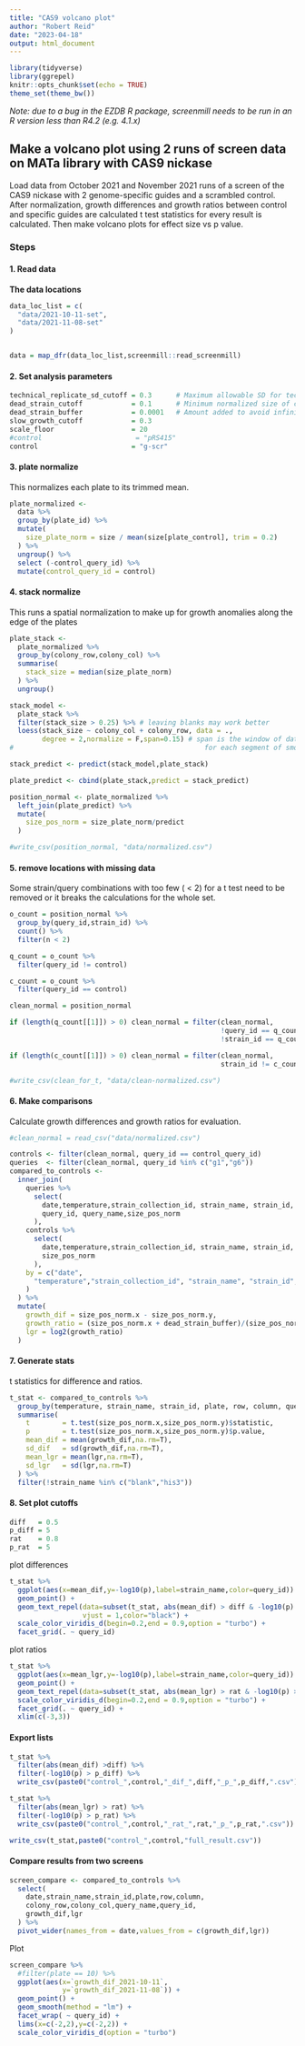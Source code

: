 ```yaml
---
title: "CAS9 volcano plot"
author: "Robert Reid"
date: "2023-04-18"
output: html_document
---
```


```r
library(tidyverse)
library(ggrepel)
knitr::opts_chunk$set(echo = TRUE)
theme_set(theme_bw())
```

_Note: due to a bug in the EZDB R package, screenmill needs to be run in an R version less than R4.2 (e.g. 4.1.x)_

## Make a volcano plot using 2 runs of screen data on MATa library with CAS9 nickase

Load data from October 2021 and November 2021 runs of a screen of the CAS9 nickase with 2 genome-specific guides and a scrambled control. After normalization, growth differences and growth ratios between control and specific guides are calculated t test statistics for every result is calculated. Then make volcano plots for effect size vs p value.

### Steps


#### 1. Read data

__The data locations__

```r
data_loc_list = c(
  "data/2021-10-11-set",
  "data/2021-11-08-set"
)


data = map_dfr(data_loc_list,screenmill::read_screenmill)
```

#### 2. Set analysis parameters

```r
technical_replicate_sd_cutoff = 0.3      # Maximum allowable SD for technical replicates
dead_strain_cutoff            = 0.1      # Minimum normalized size of control strain
dead_strain_buffer            = 0.0001   # Amount added to avoid infinite fold change 
slow_growth_cutoff            = 0.3
scale_floor                   = 20
#control                       = "pRS415"
control                       = "g-scr"
```

#### 3. plate normalize

This normalizes each plate to its trimmed mean.

```r
plate_normalized <-
  data %>%
  group_by(plate_id) %>%
  mutate(
    size_plate_norm = size / mean(size[plate_control], trim = 0.2)
  ) %>%
  ungroup() %>%
  select (-control_query_id) %>%
  mutate(control_query_id = control)
```

#### 4. stack normalize

This runs a spatial normalization to make up for growth anomalies along
the edge of the plates

```r
plate_stack <- 
  plate_normalized %>%
  group_by(colony_row,colony_col) %>%
  summarise(
    stack_size = median(size_plate_norm)
  ) %>%
  ungroup()

stack_model <-
  plate_stack %>%
  filter(stack_size > 0.25) %>% # leaving blanks may work better
  loess(stack_size ~ colony_col + colony_row, data = .,
        degree = 2,normalize = F,span=0.15) # span is the window of data considered 
#                                               for each segment of smoothing

stack_predict <- predict(stack_model,plate_stack)

plate_predict <- cbind(plate_stack,predict = stack_predict)

position_normal <- plate_normalized %>%
  left_join(plate_predict) %>%
  mutate(
    size_pos_norm = size_plate_norm/predict
  )

#write_csv(position_normal, "data/normalized.csv")
```

#### 5. remove locations with missing data

Some strain/query combinations with too few ( < 2) for a t test need to 
be removed or it breaks the calculations for the whole set.

```r
o_count = position_normal %>%
  group_by(query_id,strain_id) %>%
  count() %>%
  filter(n < 2)

q_count = o_count %>%
  filter(query_id != control)

c_count = o_count %>%
  filter(query_id == control)

clean_normal = position_normal

if (length(q_count[[1]]) > 0) clean_normal = filter(clean_normal,
                                                    !query_id == q_count$query_id |
                                                    !strain_id == q_count$strain_id)

if (length(c_count[[1]]) > 0) clean_normal = filter(clean_normal,
                                                    strain_id != c_count$strain_id)

#write_csv(clean_for_t, "data/clean-normalized.csv")
```

#### 6. Make comparisons

Calculate growth differences and growth ratios for evaluation.

```r
#clean_normal = read_csv("data/normalized.csv")

controls <- filter(clean_normal, query_id == control_query_id)
queries  <- filter(clean_normal, query_id %in% c("g1","g6"))
compared_to_controls <-
  inner_join(
    queries %>%
      select(
        date,temperature,strain_collection_id, strain_name, strain_id, plate, row, column,colony_row,colony_col,
        query_id, query_name,size_pos_norm
      ),
    controls %>% 
      select(
        date,temperature,strain_collection_id, strain_name, strain_id, plate, row, column,colony_row,colony_col,
        size_pos_norm
      ),
    by = c("date",
      "temperature","strain_collection_id", "strain_name", "strain_id", "plate", "row", "column","colony_row","colony_col"
    )
  ) %>%
  mutate(
    growth_dif = size_pos_norm.x - size_pos_norm.y,
    growth_ratio = (size_pos_norm.x + dead_strain_buffer)/(size_pos_norm.y + dead_strain_buffer),
    lgr = log2(growth_ratio)
  )

```

#### 7. Generate stats

t statistics for difference and ratios.

```r
t_stat <- compared_to_controls %>%
  group_by(temperature, strain_name, strain_id, plate, row, column, query_id) %>%
  summarise(
    t        = t.test(size_pos_norm.x,size_pos_norm.y)$statistic,
    p        = t.test(size_pos_norm.x,size_pos_norm.y)$p.value,
    mean_dif = mean(growth_dif,na.rm=T),
    sd_dif   = sd(growth_dif,na.rm=T),
    mean_lgr = mean(lgr,na.rm=T),
    sd_lgr   = sd(lgr,na.rm=T)
  ) %>%
  filter(!strain_name %in% c("blank","his3"))
```

#### 8. Set plot cutoffs

```r
diff   = 0.5
p_diff = 5
rat    = 0.8
p_rat  = 5
```


plot differences

```r
t_stat %>%
  ggplot(aes(x=mean_dif,y=-log10(p),label=strain_name,color=query_id)) +
  geom_point() +
  geom_text_repel(data=subset(t_stat, abs(mean_dif) > diff & -log10(p) > p_diff),
                  vjust = 1,color="black") +
  scale_color_viridis_d(begin=0.2,end = 0.9,option = "turbo") +
  facet_grid(. ~ query_id)

```


plot ratios

```r
t_stat %>%
  ggplot(aes(x=mean_lgr,y=-log10(p),label=strain_name,color=query_id)) +
  geom_point() +
  geom_text_repel(data=subset(t_stat, abs(mean_lgr) > rat & -log10(p) > p_rat),vjust = 1,color="black") +
  scale_color_viridis_d(begin=0.2,end = 0.9,option = "turbo") +
  facet_grid(. ~ query_id) +
  xlim(c(-3,3))
```


#### Export lists

```r
t_stat %>%
  filter(abs(mean_dif) >diff) %>%
  filter(-log10(p) > p_diff) %>%
  write_csv(paste0("control_",control,"_dif_",diff,"_p_",p_diff,".csv"))

t_stat %>%
  filter(abs(mean_lgr) > rat) %>%
  filter(-log10(p) > p_rat) %>%
  write_csv(paste0("control_",control,"_rat_",rat,"_p_",p_rat,".csv"))

write_csv(t_stat,paste0("control_",control,"full_result.csv"))
```


#### Compare results from two screens

```r
screen_compare <- compared_to_controls %>%
  select(
    date,strain_name,strain_id,plate,row,column,
    colony_row,colony_col,query_name,query_id,
    growth_dif,lgr
  ) %>%
  pivot_wider(names_from = date,values_from = c(growth_dif,lgr))

```

Plot

```r
screen_compare %>%
  #filter(plate == 10) %>%
  ggplot(aes(x=`growth_dif_2021-10-11`,
             y=`growth_dif_2021-11-08`)) +
  geom_point() +
  geom_smooth(method = "lm") +
  facet_wrap( ~ query_id) +
  lims(x=c(-2,2),y=c(-2,2)) +
  scale_color_viridis_d(option = "turbo")
```

